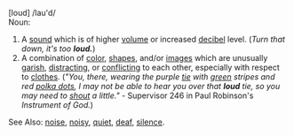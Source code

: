 [loud] /lau'd/<br>
Noun:
#A [[sound]] which is of higher [[volume]] or increased [[decibel]] level.  (''Turn that down, it's too '''loud.''''')
#A combination of [[color]], [[shape]]s, and/or [[image]]s which are unusually [[garish]], [[distracting]], or [[conflicting]] to each other, especially with respect to [[clothes]].  (''"You, there, wearing the purple [[tie]] with [[green]] stripes and red [[polka dot]]s, I may not be able to hear you over that '''loud''' tie, so you may need to [[shout]] a little."'' - Supervisor 246 in Paul Robinson's ''Instrument of God.'')

See Also: [[noise]], [[noisy]], [[quiet]], [[deaf]], [[silence]].